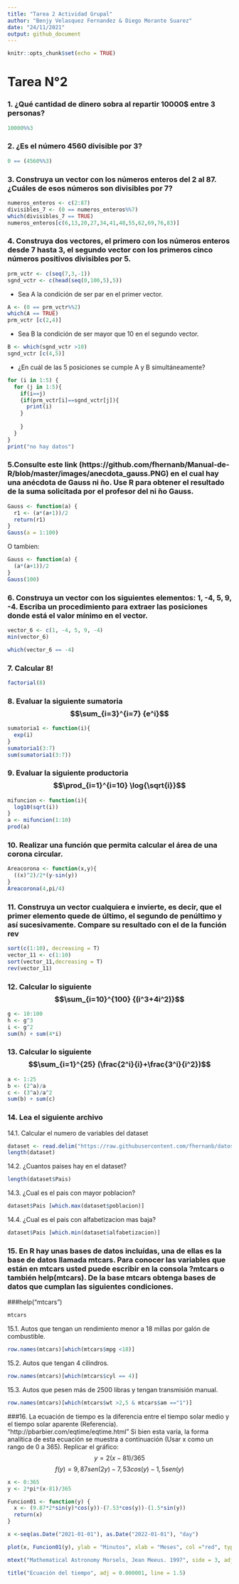 ```yaml
---
title: "Tarea 2 Actividad Grupal"
author: "Benjy Velasquez Fernandez & Diego Morante Suarez"
date: "24/11/2021"
output: github_document
---
```


```r
knitr::opts_chunk$set(echo = TRUE)
```
# Tarea N°2

### 1. ¿Qué cantidad de dinero sobra al repartir 10000$ entre 3 personas?
```r
10000%%3
```

### 2. ¿Es el número 4560 divisible por 3?
```r
0 == (4560%%3)
```

### 3. Construya un vector con los números enteros del 2 al 87. ¿Cuáles de esos números son divisibles por 7?
```r
numeros_enteros <- c(2:87)
divisibles_7 <- (0 == numeros_enteros%%7)
which(divisibles_7 == TRUE)
numeros_enteros[c(6,13,20,27,34,41,48,55,62,69,76,83)]
```

### 4. Construya dos vectores, el primero con los números enteros desde 7 hasta 3, el segundo vector con los primeros cinco números positivos divisibles por 5.
```r
prm_vctr <- c(seq(7,3,-1))
sgnd_vctr <- c(head(seq(0,100,5),5))
```

+ Sea A la condición de ser par en el primer vector.
```r
A <- (0 == prm_vctr%%2)
which(A == TRUE)
prm_vctr [c(2,4)]
```
+ Sea B la condición de ser mayor que 10 en el segundo vector.
```r
B <- which(sgnd_vctr >10)
sgnd_vctr [c(4,5)]
```

+ ¿En cuál de las 5 posiciones se cumple A y B simultáneamente?
```r
for (i in 1:5) {
  for (j in 1:5){
    if(i==j)
    {if(prm_vctr[i]==sgnd_vctr[j]){
      print(i)
    }
      
    }
  }
}
print("no hay datos")
```

### 5.Consulte este link (https://github.com/fhernanb/Manual-de-R/blob/master/images/anecdota_gauss.PNG) en el cual hay una anécdota de Gauss ni ̃no. Use R para obtener el resultado de la suma solicitada por el profesor del ni ̃no Gauss.
```r
Gauss <- function(a) {
  r1 <- (a*(a+1))/2
  return(r1)
} 
Gauss(a = 1:100)
```
O tambien:
```r
Gauss <- function(a) {
  (a*(a+1))/2
} 
Gauss(100)
```

### 6. Construya un vector con los siguientes elementos: 1, -4, 5, 9, -4. Escriba un procedimiento para extraer las posiciones donde está el valor mínimo en el vector.
```r
vector_6 <- c(1, -4, 5, 9, -4)
min(vector_6)
```
```r
which(vector_6 == -4)
```
### 7. Calcular   8!
```r
factorial(8)
```

### 8. Evaluar la siguiente sumatoria $$\sum_{i=3}^{i=7} {e^i}$$
```r
sumatoria1 <- function(i){
  exp(i)
}
sumatoria1(3:7)
sum(sumatoria1(3:7))
```

### 9. Evaluar la siguiente productoria $$\prod_{i=1}^{i=10} \log{\sqrt{i}}$$ 
```r
mifuncion <- function(i){
  log10(sqrt(i))
}
a <- mifuncion(1:10)
prod(a)
```

### 10. Realizar una función que permita calcular el área de una corona circular.
```r
Areacorona <- function(x,y){
  ((x)^2)/2*(y-sin(y))
}
Areacorona(4,pi/4)
```

### 11. Construya un vector cualquiera e invierte, es decir, que el primer elemento quede de último, el segundo de penúltimo y así sucesivamente. Compare su resultado con el de la función __rev__
```r
sort(c(1:10), decreasing = T)
vector_11 <- c(1:10)
sort(vector_11,decreasing = T)
rev(vector_11)
```

### 12. Calcular lo siguiente $$\sum_{i=10}^{100} {(i^3+4i^2)}$$
```r
g <- 10:100
h <- g^3
i <- g^2
sum(h) + sum(4*i)
```

### 13. Calcular lo siguiente $$\sum_{i=1}^{25} (\frac{2^i}{i}+\frac{3^i}{i^2})$$
```r
a <- 1:25
b <- (2^a)/a
c <- (3^a)/a^2
sum(b) + sum(c)
```

### 14. Lea el siguiente archivo
14.1. Calcular el numero de variables del dataset
```r
dataset <- read.delim("https://raw.githubusercontent.com/fhernanb/datos/master/Paises.txt")
length(dataset)
```
14.2. ¿Cuantos paises hay en el dataset?
```r
length(dataset$Pais)
```
14.3. ¿Cual es el pais con mayor poblacion?
```r
dataset$Pais [which.max(dataset$poblacion)]
```
14.4. ¿Cual es el pais con alfabetizacion mas baja?
```r
dataset$Pais [which.min(dataset$alfabetizacion)]
```
### 15. En R hay unas bases de datos incluídas, una de ellas es la base de datos llamada mtcars. Para conocer las variables que están en mtcars usted puede escribir en la consola ?mtcars o también help(mtcars). De la base mtcars obtenga bases de datos que cumplan las siguientes condiciones.
###help("mtcars")

```r
mtcars
```
15.1. Autos que tengan un rendimiento menor a 18 millas por galón de combustible.
```r
row.names(mtcars)[which(mtcars$mpg <18)]
```
15.2. Autos que tengan 4 cilindros.
```r
row.names(mtcars)[which(mtcars$cyl == 4)]
```
15.3. Autos que pesen más de 2500 libras y tengan transmisión manual.
```r
row.names(mtcars)[which(mtcars$wt >2,5 & mtcars$am =="1")]
```
###16. La ecuación de tiempo es la diferencia entre el tiempo solar medio y el tiempo solar aparente (Referencia). “http://pbarbier.com/eqtime/eqtime.html”
Si bien esta varía, la forma analítica de esta ecuación se muestra a continuación (Usar x como un rango de 0 a 365). Replicar el gráfico:
$$y=2(x-81)/365$$
$$f(y)=9,87 sen(2y)-7,53 cos(y)-1,5 sen(y)$$
```r
x <- 0:365
y <- 2*pi*(x-81)/365

Funcion01 <- function(y) {
  x <- (9.87*2*sin(y)*cos(y))-(7.53*cos(y))-(1.5*sin(y))
  return(x)
}

x <-seq(as.Date("2021-01-01"), as.Date("2022-01-01"), "day")

plot(x, Funcion01(y), ylab = "Minutos", xlab = "Meses", col ="red", type = "l", lwd = 3, lty = 2)

mtext("Mathematical Astronomy Morsels, Jean Meeus. 1997", side = 3, adj = 0)

title("Ecuación del tiempo", adj = 0.000001, line = 1.5)
```











